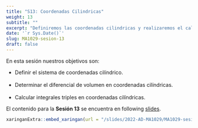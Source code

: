 ```yaml
---
title: "S13: Coordenadas Cilindricas"
weight: 13
subtitle: ""
excerpt: "Definiremos las coordenadas cilindricas y realizaremos el calculo de integrales triples usando estos cambios"
date: '`r Sys.Date()`'
slug: MA1029-sesion-13
draft: false
---
```


En esta sesión nuestros objetivos son:

 * Definir el sistema de coordenadas cilíndrico. <br/><br/>
 * Determinar el diferencial de volumen en coordenadas cilíndricas. <br/><br/>
 * Calcular integrales triples en coordenadas cilíndricas.


El contenido para la **Sesión 13** se encuentra en following [slides](/slides/2022-AD-MA1029/MA1029-sesion-13).

```r
xaringanExtra::embed_xaringan(url = "/slides/2022-AD-MA1029/MA1029-sesion-13", ratio = "4:3")
```